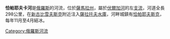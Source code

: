 {{Infobox River 
  | river_name = 恰帕耶夫卡河
  | image_name =
  | caption =
  | origin = [[薩馬拉州|薩馬拉州]]
  | mouth = [[薩拉托夫水庫|薩拉托夫水庫]]
  | basin_countries = {{flag|Russia}}
  | length = 298公里
  | elevation = 
  | mouth_elevation = 
  | discharge = 每秒2.53立方米
  | watershed = 4,310平方公里
}}

'''恰帕耶夫卡河'''是[[俄羅斯|俄羅斯]]的河流，位於[[薩馬拉州|薩馬拉州]]，屬於[[伏爾加河|伏爾加河]]的左[[支流|支流]]，河道全長298公里，在[[新古比雪夫斯克|新古比雪夫斯克]]附近注入[[薩拉托夫水庫|薩拉托夫水庫]]，河畔城鎮有[[恰帕耶夫斯克|恰帕耶夫斯克]]，每年11月至4月結冰。

{{俄羅斯地理小作品}}
{{Volga River}}

[[Category:俄羅斯河流|Category:俄羅斯河流]]